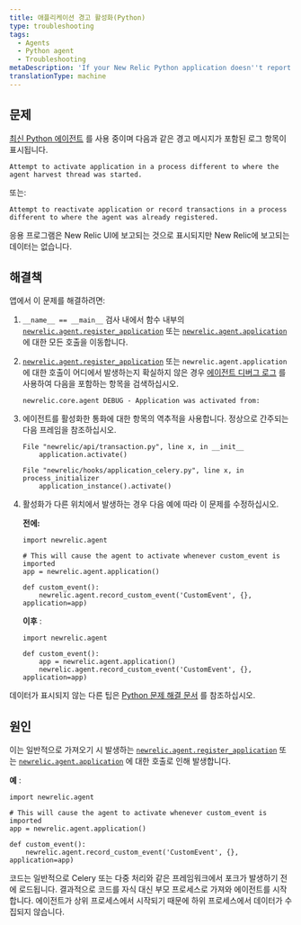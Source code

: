 ```yaml
---
title: 애플리케이션 경고 활성화(Python)
type: troubleshooting
tags:
  - Agents
  - Python agent
  - Troubleshooting
metaDescription: 'If your New Relic Python application doesn''t report data and you see an activation warning message, try these troubleshooting steps.'
translationType: machine
---
```


## 문제

[최신 Python 에이전트](/docs/release-notes/agent-release-notes/python-release-notes) 를 사용 중이며 다음과 같은 경고 메시지가 포함된 로그 항목이 표시됩니다.

```
Attempt to activate application in a process different to where the agent harvest thread was started.
```

또는:

```
Attempt to reactivate application or record transactions in a process different to where the agent was already registered.
```

응용 프로그램은 New Relic UI에 보고되는 것으로 표시되지만 New Relic에 보고되는 데이터는 없습니다.

## 해결책

앱에서 이 문제를 해결하려면:

1. `__name__ == __main__` 검사 내에서 함수 내부의 [`newrelic.agent.register_application`](/docs/agents/python-agent/python-agent-api/register_application) 또는 [`newrelic.agent.application`](/docs/agents/python-agent/python-agent-api/application) 에 대한 모든 호출을 이동합니다.

2. [`newrelic.agent.register_application`](/docs/agents/python-agent/python-agent-api/register_application) 또는 `newrelic.agent.application` 에 대한 호출이 어디에서 발생하는지 확실하지 않은 경우 [에이전트 디버그 로그](/docs/agents/python-agent/troubleshooting/python-agent-logging) 를 사용하여 다음을 포함하는 항목을 검색하십시오.

   ```
   newrelic.core.agent DEBUG - Application was activated from:
   ```

3. 에이전트를 활성화한 통화에 대한 항목의 역추적을 사용합니다. 정상으로 간주되는 다음 프레임을 참조하십시오.

   ```
   File "newrelic/api/transaction.py", line x, in __init__
       application.activate()
   ```

   ```
   File "newrelic/hooks/application_celery.py", line x, in process_initializer
       application_instance().activate()
   ```

4. 활성화가 다른 위치에서 발생하는 경우 다음 예에 따라 이 문제를 수정하십시오.

   **전에:**

   ```
   import newrelic.agent

   # This will cause the agent to activate whenever custom_event is imported
   app = newrelic.agent.application()

   def custom_event():
       newrelic.agent.record_custom_event('CustomEvent', {}, application=app)
   ```

   **이후** :

   ```
   import newrelic.agent

   def custom_event():
       app = newrelic.agent.application()
       newrelic.agent.record_custom_event('CustomEvent', {}, application=app)
   ```

데이터가 표시되지 않는 다른 팁은 [Python 문제 해결 문서](/docs/agents/python-agent/troubleshooting/no-data-appears-python) 를 참조하십시오.

## 원인

이는 일반적으로 가져오기 시 발생하는 [`newrelic.agent.register_application`](/docs/agents/python-agent/python-agent-api/register_application) 또는 [`newrelic.agent.application`](/docs/agents/python-agent/python-agent-api/application) 에 대한 호출로 인해 발생합니다.

**예** :

```
import newrelic.agent

# This will cause the agent to activate whenever custom_event is imported
app = newrelic.agent.application()

def custom_event():
    newrelic.agent.record_custom_event('CustomEvent', {}, application=app)
```

코드는 일반적으로 Celery 또는 다중 처리와 같은 프레임워크에서 포크가 발생하기 전에 로드됩니다. 결과적으로 코드를 자식 대신 부모 프로세스로 가져와 에이전트를 시작합니다. 에이전트가 상위 프로세스에서 시작되기 때문에 하위 프로세스에서 데이터가 수집되지 않습니다.
